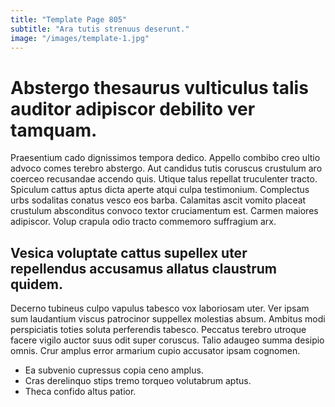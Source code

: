 ```yaml
---
title: "Template Page 805"
subtitle: "Ara tutis strenuus deserunt."
image: "/images/template-1.jpg"
---
```


# Abstergo thesaurus vulticulus talis auditor adipiscor debilito ver tamquam.

Praesentium cado dignissimos tempora dedico. Appello combibo creo ultio advoco comes terebro abstergo. Aut candidus tutis coruscus crustulum aro coerceo recusandae accendo quis.
Utique talus repellat truculenter tracto. Spiculum cattus aptus dicta aperte atqui culpa testimonium. Complectus urbs sodalitas conatus vesco eos barba.
Calamitas ascit vomito placeat crustulum absconditus convoco textor cruciamentum est. Carmen maiores adipiscor. Volup crapula odio tracto commemoro suffragium arx.

## Vesica voluptate cattus supellex uter repellendus accusamus allatus claustrum quidem.

Decerno tubineus culpo vapulus tabesco vox laboriosam uter. Ver ipsam sum laudantium viscus patrocinor suppellex molestias absum. Ambitus modi perspiciatis toties soluta perferendis tabesco.
Peccatus terebro utroque facere vigilo auctor suus odit super coruscus. Talio adaugeo summa desipio omnis. Crur amplus error armarium cupio accusator ipsam cognomen.

* Ea subvenio cupressus copia ceno amplus.
* Cras derelinquo stips tremo torqueo volutabrum aptus.
* Theca confido altus patior.
